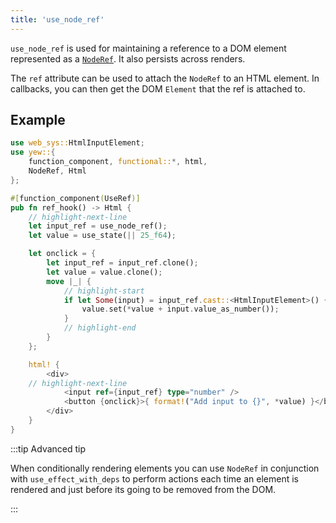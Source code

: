 ```yaml
---
title: 'use_node_ref'
---
```


`use_node_ref` is used for maintaining a reference to a DOM element represented as a
[`NodeRef`](../node-refs.mdx). It also persists across renders.

The `ref` attribute can be used to attach the `NodeRef` to an HTML element. In callbacks,
you can then get the DOM `Element` that the ref is attached to.

## Example

```rust
use web_sys::HtmlInputElement;
use yew::{
    function_component, functional::*, html,
    NodeRef, Html
};

#[function_component(UseRef)]
pub fn ref_hook() -> Html {
    // highlight-next-line
    let input_ref = use_node_ref();
    let value = use_state(|| 25_f64);

    let onclick = {
        let input_ref = input_ref.clone();
        let value = value.clone();
        move |_| {
            // highlight-start
            if let Some(input) = input_ref.cast::<HtmlInputElement>() {
                value.set(*value + input.value_as_number());
            }
            // highlight-end
        }
    };

    html! {
        <div>
    // highlight-next-line
            <input ref={input_ref} type="number" />
            <button {onclick}>{ format!("Add input to {}", *value) }</button>
        </div>
    }
}
```

:::tip Advanced tip

When conditionally rendering elements you can use `NodeRef` in conjunction with `use_effect_with_deps`
to perform actions each time an element is rendered and just before its going to be removed from the
DOM.

:::
